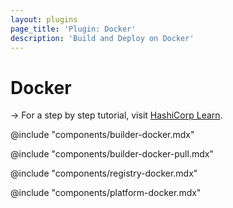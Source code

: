```yaml
---
layout: plugins
page_title: 'Plugin: Docker'
description: 'Build and Deploy on Docker'
---
```


# Docker

-> For a step by step tutorial, visit [HashiCorp
Learn](https://learn.hashicorp.com/collections/waypoint/get-started-docker).

@include "components/builder-docker.mdx"

@include "components/builder-docker-pull.mdx"

@include "components/registry-docker.mdx"

@include "components/platform-docker.mdx"
